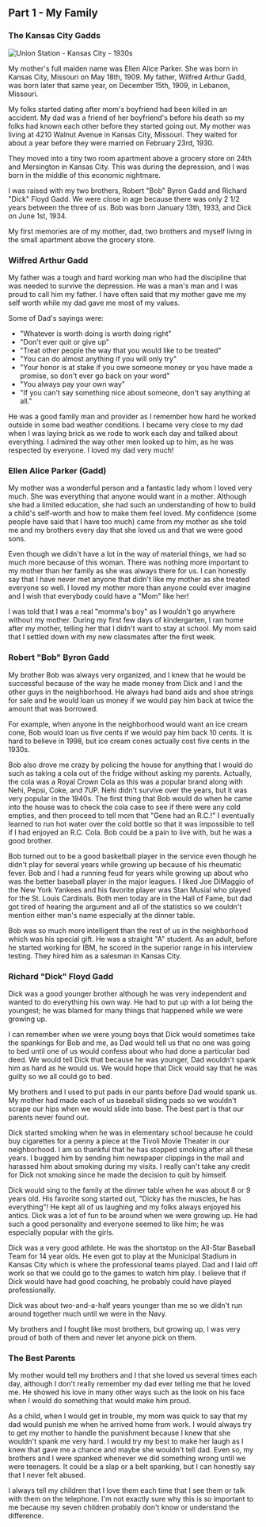 ## Part 1 - My Family

### The Kansas City Gadds

<Image src="/photos/kc-skyline.jpg" alt="Union Station - Kansas City - 1930s" />

My mother's full maiden name was Ellen Alice Parker. She was born in Kansas
City, Missouri on May 18th, 1909. My father, Wilfred Arthur Gadd, was born later
that same year, on December 15th, 1909, in Lebanon, Missouri.

My folks started dating after mom's boyfriend had been killed in an accident. My
dad was a friend of her boyfriend's before his death so my folks had known each
other before they started going out. My mother was living at 4210 Walnut Avenue
in Kansas City, Missouri. They waited for about a year before they were married
on February 23rd, 1930.

They moved into a tiny two room apartment above a grocery store on 24th and
Mersington in Kansas City. This was during the depression, and I was born in the
middle of this economic nightmare.

I was raised with my two brothers, Robert "Bob" Byron Gadd and Richard "Dick"
Floyd Gadd. We were close in age because there was only 2 1/2 years between the
three of us. Bob was born January 13th, 1933, and Dick on June 1st, 1934.

My first memories are of my mother, dad, two brothers and myself living in the
small apartment above the grocery store.

### Wilfred Arthur Gadd

My father was a tough and hard working man who had the discipline that was
needed to survive the depression. He was a man's man and I was proud to call him
my father. I have often said that my mother gave me my self worth while my dad
gave me most of my values.

Some of Dad's sayings were:

- "Whatever is worth doing is worth doing right"
- "Don't ever quit or give up"
- "Treat other people the way that you would like to be treated"
- "You can do almost anything if you will only try"
- "Your honor is at stake if you owe someone money or you have made a promise,
  so don't ever go back on your word"
- "You always pay your own way"
- "If you can't say something nice about someone, don't say anything at all."

He was a good family man and provider as I remember how hard he worked outside
in some bad weather conditions. I became very close to my dad when I was laying
brick as we rode to work each day and talked about everything. I admired the way
other men looked up to him, as he was respected by everyone. I loved my dad very
much!

### Ellen Alice Parker (Gadd)

My mother was a wonderful person and a fantastic lady whom I loved very much.
She was everything that anyone would want in a mother. Although she had a
limited education, she had such an understanding of how to build a child's
self-worth and how to make them feel loved. My confidence (some people have said
that I have too much) came from my mother as she told me and my brothers every
day that she loved us and that we were good sons.

Even though we didn't have a lot in the way of material things, we had so much
more because of this woman. There was nothing more important to my mother than
her family as she was always there for us. I can honestly say that I have never
met anyone that didn't like my mother as she treated everyone so well. I loved
my mother more than anyone could ever imagine and I wish that everybody could
have a "Mom" like her!

I was told that I was a real "momma's boy" as I wouldn't go anywhere without my
mother. During my first few days of kindergarten, I ran home after my mother,
telling her that I didn't want to stay at school. My mom said that I settled
down with my new classmates after the first week.

### Robert "Bob" Byron Gadd

My brother Bob was always very organized, and I knew that he would be successful
because of the way he made money from Dick and I and the other guys in the
neighborhood. He always had band aids and shoe strings for sale and he would
loan us money if we would pay him back at twice the amount that was borrowed.

For example, when anyone in the neighborhood would want an ice cream cone, Bob
would loan us five cents if we would pay him back 10 cents. It is hard to
believe in 1998, but ice cream cones actually cost five cents in the 1930s.

Bob also drove me crazy by policing the house for anything that I would do such
as taking a cola out of the fridge without asking my parents. Actually, the cola
was a Royal Crown Cola as this was a popular brand along with Nehi, Pepsi, Coke,
and 7UP. Nehi didn't survive over the years, but it was very popular in the
1940s. The first thing that Bob would do when he came into the house was to
check the cola case to see if there were any cold empties, and then proceed to
tell mom that "Gene had an R.C.!" I eventually learned to run hot water over the
cold bottle so that it was impossible to tell if I had enjoyed an R.C. Cola. Bob
could be a pain to live with, but he was a good brother.

Bob turned out to be a good basketball player in the service even though he
didn't play for several years while growing up because of his rheumatic fever.
Bob and I had a running feud for years while growing up about who was the better
baseball player in the major leagues. I liked Joe DiMaggio of the New York
Yankees and his favorite player was Stan Musial who played for the St. Louis
Cardinals. Both men today are in the Hall of Fame, but dad got tired of hearing
the argument and all of the statistics so we couldn't mention either man's name
especially at the dinner table.

Bob was so much more intelligent than the rest of us in the neighborhood which
was his special gift. He was a straight "A" student. As an adult, before he
started working for IBM, he scored in the superior range in his interview
testing. They hired him as a salesman in Kansas City.

### Richard "Dick" Floyd Gadd

Dick was a good younger brother although he was very independent and wanted to
do everything his own way. He had to put up with a lot being the youngest; he
was blamed for many things that happened while we were growing up.

I can remember when we were young boys that Dick would sometimes take the
spankings for Bob and me, as Dad would tell us that no one was going to bed
until one of us would confess about who had done a particular bad deed. We would
tell Dick that because he was younger, Dad wouldn't spank him as hard as he
would us. We would hope that Dick would say that he was guilty so we all could
go to bed.

My brothers and I used to put pads in our pants before Dad would spank us. My
mother had made each of us baseball sliding pads so we wouldn't scrape our hips
when we would slide into base. The best part is that our parents never found
out.

Dick started smoking when he was in elementary school because he could buy
cigarettes for a penny a piece at the Tivoli Movie Theater in our neighborhood.
I am so thankful that he has stopped smoking after all these years. I bugged him
by sending him newspaper clippings in the mail and harassed him about smoking
during my visits. I really can't take any credit for Dick not smoking since he
made the decision to quit by himself.

Dick would sing to the family at the dinner table when he was about 8 or 9 years
old. His favorite song started out, "Dicky has the muscles, he has everything"!
He kept all of us laughing and my folks always enjoyed his antics. Dick was a
lot of fun to be around when we were growing up. He had such a good personality
and everyone seemed to like him; he was especially popular with the girls.

Dick was a very good athlete. He was the shortstop on the All-Star Baseball Team
for 14 year olds. He even got to play at the Municipal Stadium in Kansas City
which is where the professional teams played. Dad and I laid off work so that we
could go to the games to watch him play. I believe that if Dick would have had
good coaching, he probably could have played professionally.

Dick was about two-and-a-half years younger than me so we didn't run around
together much until we were in the Navy.

My brothers and I fought like most brothers, but growing up, I was very proud of
both of them and never let anyone pick on them.

### The Best Parents

My mother would tell my brothers and I that she loved us several times each day,
although I don't really remember my dad ever telling me that he loved me. He
showed his love in many other ways such as the look on his face when I would do
something that would make him proud.

As a child, when I would get in trouble, my mom was quick to say that my dad
would punish me when he arrived home from work. I would always try to get my
mother to handle the punishment because I knew that she wouldn't spank me very
hard. I would try my best to make her laugh as I knew that gave me a chance and
maybe she wouldn't tell dad. Even so, my brothers and I were spanked whenever we
did something wrong until we were teenagers. It could be a slap or a belt
spanking, but I can honestly say that I never felt abused.

I always tell my children that I love them each time that I see them or talk
with them on the telephone. I'm not exactly sure why this is so important to me
because my seven children probably don't know or understand the difference.
